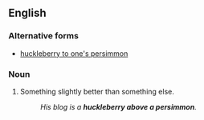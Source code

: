 ==English==

===Alternative forms===
* [[huckleberry to one's persimmon]]

===Noun===
{{infl|en|noun|head=[[huckleberry]] above a [[persimmon]]}}

# {{idiom}} Something slightly better than something else.
#: ''His blog is a '''huckleberry above a persimmon'''.''